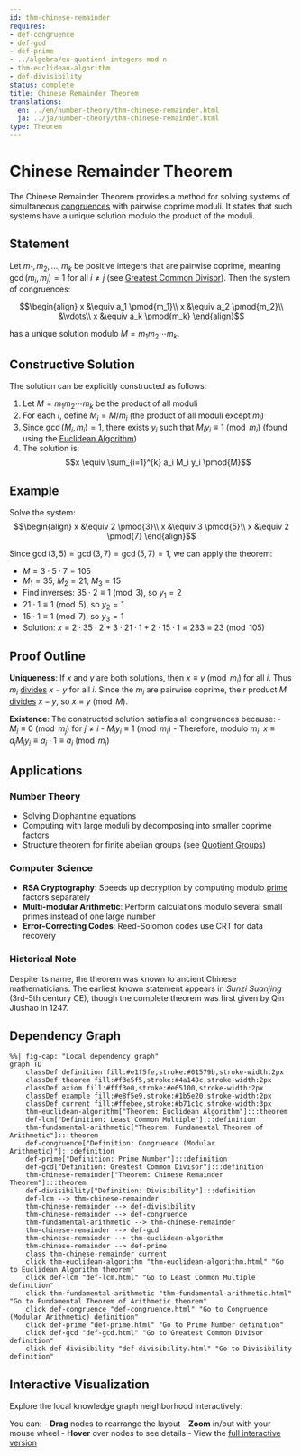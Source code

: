 ```yaml
---
id: thm-chinese-remainder
requires:
- def-congruence
- def-gcd
- def-prime
- ../algebra/ex-quotient-integers-mod-n
- thm-euclidean-algorithm
- def-divisibility
status: complete
title: Chinese Remainder Theorem
translations:
  en: ../en/number-theory/thm-chinese-remainder.html
  ja: ../ja/number-theory/thm-chinese-remainder.html
type: Theorem
---
```


# Chinese Remainder Theorem {#thm-chinese-remainder}

The Chinese Remainder Theorem provides a method for solving systems of simultaneous [congruences](def-congruence.qmd) with pairwise coprime moduli. It states that such systems have a unique solution modulo the product of the moduli.

## Statement

Let $m_1, m_2, \ldots, m_k$ be positive integers that are pairwise coprime, meaning $\gcd(m_i, m_j) = 1$ for all $i \neq j$ (see [Greatest Common Divisor](def-gcd.qmd)). Then the system of congruences:

$$\begin{align}
x &\equiv a_1 \pmod{m_1}\\
x &\equiv a_2 \pmod{m_2}\\
&\vdots\\
x &\equiv a_k \pmod{m_k}
\end{align}$$

has a unique solution modulo $M = m_1 m_2 \cdots m_k$.

## Constructive Solution

The solution can be explicitly constructed as follows:

1. Let $M = m_1 m_2 \cdots m_k$ be the product of all moduli
2. For each $i$, define $M_i = M/m_i$ (the product of all moduli except $m_i$)
3. Since $\gcd(M_i, m_i) = 1$, there exists $y_i$ such that $M_i y_i \equiv 1 \pmod{m_i}$ (found using the [Euclidean Algorithm](thm-euclidean-algorithm.qmd))
4. The solution is: $$x \equiv \sum_{i=1}^{k} a_i M_i y_i \pmod{M}$$

## Example

Solve the system:
$$\begin{align}
x &\equiv 2 \pmod{3}\\
x &\equiv 3 \pmod{5}\\
x &\equiv 2 \pmod{7}
\end{align}$$

Since $\gcd(3,5) = \gcd(3,7) = \gcd(5,7) = 1$, we can apply the theorem:

- $M = 3 \cdot 5 \cdot 7 = 105$
- $M_1 = 35$, $M_2 = 21$, $M_3 = 15$
- Find inverses: $35 \cdot 2 \equiv 1 \pmod{3}$, so $y_1 = 2$
- $21 \cdot 1 \equiv 1 \pmod{5}$, so $y_2 = 1$
- $15 \cdot 1 \equiv 1 \pmod{7}$, so $y_3 = 1$
- Solution: $x \equiv 2 \cdot 35 \cdot 2 + 3 \cdot 21 \cdot 1 + 2 \cdot 15 \cdot 1 \equiv 233 \equiv 23 \pmod{105}$

## Proof Outline

**Uniqueness**: If $x$ and $y$ are both solutions, then $x \equiv y \pmod{m_i}$ for all $i$. Thus $m_i$ [divides](def-divisibility.qmd) $x - y$ for all $i$. Since the $m_i$ are pairwise coprime, their product $M$ [divides](def-divisibility.qmd) $x - y$, so $x \equiv y \pmod{M}$.

**Existence**: The constructed solution satisfies all congruences because:
- $M_i \equiv 0 \pmod{m_j}$ for $j \neq i$
- $M_i y_i \equiv 1 \pmod{m_i}$
- Therefore, modulo $m_i$: $x \equiv a_i M_i y_i \equiv a_i \cdot 1 \equiv a_i \pmod{m_i}$

## Applications

### Number Theory
- Solving Diophantine equations
- Computing with large moduli by decomposing into smaller coprime factors
- Structure theorem for finite abelian groups (see [Quotient Groups](../algebra/ex-quotient-integers-mod-n.qmd))

### Computer Science
- **RSA Cryptography**: Speeds up decryption by computing modulo [prime](def-prime.qmd) factors separately
- **Multi-modular Arithmetic**: Perform calculations modulo several small primes instead of one large number
- **Error-Correcting Codes**: Reed-Solomon codes use CRT for data recovery

### Historical Note
Despite its name, the theorem was known to ancient Chinese mathematicians. The earliest known statement appears in *Sunzi Suanjing* (3rd-5th century CE), though the complete theorem was first given by Qin Jiushao in 1247.

## Dependency Graph

```mermaid
%%| fig-cap: "Local dependency graph"
graph TD
    classDef definition fill:#e1f5fe,stroke:#01579b,stroke-width:2px
    classDef theorem fill:#f3e5f5,stroke:#4a148c,stroke-width:2px
    classDef axiom fill:#fff3e0,stroke:#e65100,stroke-width:2px
    classDef example fill:#e8f5e9,stroke:#1b5e20,stroke-width:2px
    classDef current fill:#ffebee,stroke:#b71c1c,stroke-width:3px
    thm-euclidean-algorithm["Theorem: Euclidean Algorithm"]:::theorem
    def-lcm["Definition: Least Common Multiple"]:::definition
    thm-fundamental-arithmetic["Theorem: Fundamental Theorem of Arithmetic"]:::theorem
    def-congruence["Definition: Congruence (Modular Arithmetic)"]:::definition
    def-prime["Definition: Prime Number"]:::definition
    def-gcd["Definition: Greatest Common Divisor"]:::definition
    thm-chinese-remainder["Theorem: Chinese Remainder Theorem"]:::theorem
    def-divisibility["Definition: Divisibility"]:::definition
    def-lcm --> thm-chinese-remainder
    thm-chinese-remainder --> def-divisibility
    thm-chinese-remainder --> def-congruence
    thm-fundamental-arithmetic --> thm-chinese-remainder
    thm-chinese-remainder --> def-gcd
    thm-chinese-remainder --> thm-euclidean-algorithm
    thm-chinese-remainder --> def-prime
    class thm-chinese-remainder current
    click thm-euclidean-algorithm "thm-euclidean-algorithm.html" "Go to Euclidean Algorithm theorem"
    click def-lcm "def-lcm.html" "Go to Least Common Multiple definition"
    click thm-fundamental-arithmetic "thm-fundamental-arithmetic.html" "Go to Fundamental Theorem of Arithmetic theorem"
    click def-congruence "def-congruence.html" "Go to Congruence (Modular Arithmetic) definition"
    click def-prime "def-prime.html" "Go to Prime Number definition"
    click def-gcd "def-gcd.html" "Go to Greatest Common Divisor definition"
    click def-divisibility "def-divisibility.html" "Go to Divisibility definition"
```

## Interactive Visualization

Explore the local knowledge graph neighborhood interactively:

::: {.graph-viz data-id="thm-chinese-remainder" data-width="700" data-height="500"}
:::

You can:
- **Drag** nodes to rearrange the layout
- **Zoom** in/out with your mouse wheel
- **Hover** over nodes to see details
- View the [full interactive version](../../output/interactive/en/thm-chinese-remainder.html){target="_blank"}
